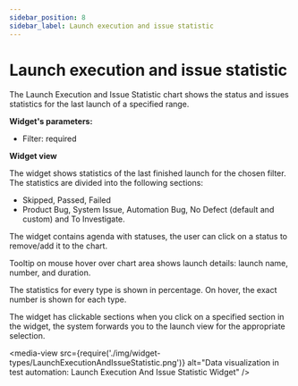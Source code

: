```yaml
---
sidebar_position: 8
sidebar_label: Launch execution and issue statistic
---
```


# Launch execution and issue statistic

The Launch Execution and Issue Statistic chart shows the status and issues statistics for the last launch of a specified range.

**Widget's parameters:**

- Filter: required

**Widget view**

The widget shows statistics of the last finished launch for the chosen filter. The statistics are divided into the following sections:

- Skipped, Passed, Failed
- Product Bug, System Issue, Automation Bug, No Defect (default and custom) and To Investigate.

The widget contains agenda with statuses, the user can click on a status to remove/add it to the chart.

Tooltip on mouse hover over chart area shows launch details: launch name, number, and duration.

The statistics for every type is shown in percentage. On hover, the exact number is shown for each type.

The widget has clickable sections when you click on a specified section in the widget, the system forwards you to the launch view for the appropriate selection.

<media-view src={require('./img/widget-types/LaunchExecutionAndIssueStatistic.png')} alt="Data visualization in test automation: Launch Execution And Issue Statistic Widget" />

